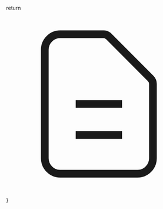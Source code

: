   return <svg xmlns="http://www.w3.org/2000/svg" className={className} fill="none" viewBox="0 0 24 24" stroke="currentColor" strokeWidth={2}>
  <path strokeLinecap="round" strokeLinejoin="round" d="M9 12h6m-6 4h6m2 5H7a2 2 0 01-2-2V5a2 2 0 012-2h5.586a1 1 0 01.707.293l5.414 5.414a1 1 0 01.293.707V19a2 2 0 01-2 2z" />
</svg>
}
